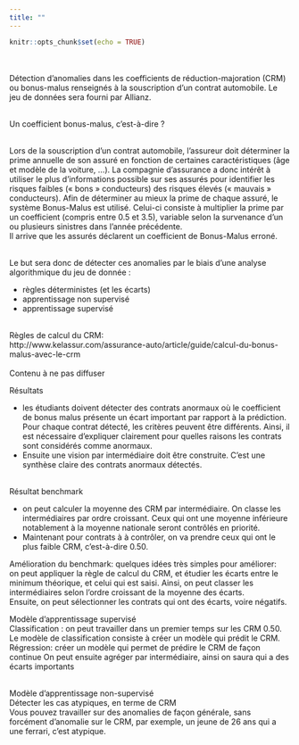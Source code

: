 ```yaml
---
title: ""
---
```


```r
knitr::opts_chunk$set(echo = TRUE)
```

<br><br>
Détection d’anomalies dans les coefficients de réduction-majoration (CRM) ou bonus-malus renseignés à la souscription d’un contrat automobile. Le jeu de données sera fourni par Allianz.<br><br>

Un coefficient bonus-malus, c’est-à-dire ?<br><br>

Lors de la souscription d’un contrat automobile, l’assureur doit déterminer la prime annuelle de son assuré en fonction de certaines caractéristiques (âge et modèle de la voiture, …).  La compagnie d’assurance a donc intérêt à utiliser le plus d’informations possible sur ses assurés pour identifier les risques faibles (« bons » conducteurs) des risques élevés (« mauvais » conducteurs). Afin de déterminer au mieux la prime de chaque assuré, le système Bonus-Malus est utilisé.  Celui-ci consiste à multiplier la prime par un coefficient (compris entre 0.5 et 3.5), variable selon la survenance d’un ou plusieurs sinistres dans l’année précédente.<br>
Il arrive que les assurés déclarent un coefficient de Bonus-Malus erroné.<br><br>
 
Le but sera donc de détecter ces anomalies par le biais d’une analyse algorithmique du jeu de donnée :<br>
<ul>
  <li>règles déterministes (et les écarts)</li>
  <li>apprentissage non supervisé</li>
  <li>apprentissage supervisé</li>
</ul>


<br>
Règles de calcul du CRM:<br> http://www.kelassur.com/assurance-auto/article/guide/calcul-du-bonus-malus-avec-le-crm
<br><br>
Contenu à ne pas diffuser<br>

Résultats<br>
<ul>
  <li>les étudiants doivent détecter des contrats anormaux où le coefficient de bonus malus présente un écart important par rapport à la prédiction. Pour chaque contrat détecté, les critères peuvent être différents. Ainsi, il est nécessaire d’expliquer clairement pour quelles raisons les contrats sont considérés comme anormaux.</li>
  <li>Ensuite une vision par intermédiaire doit être construite. C’est une synthèse claire des contrats anormaux détectés.</li>

</ul>
<br>
Résultat benchmark<br>
<ul>
  <li>on peut calculer la moyenne des CRM par intermédiaire. On classe les intermédiaires par ordre croissant. Ceux qui ont une moyenne inférieure notablement à la moyenne nationale seront contrôlés en priorité.</li>
  <li>Maintenant pour contrats à à contrôler, on va prendre ceux qui ont le plus faible CRM, c’est-à-dire 0.50.</li>
  </ul>



Amélioration du benchmark: quelques idées très simples pour améliorer:<br>
on peut appliquer la règle de calcul du CRM, et étudier les écarts entre le minimum théorique, et celui qui est saisi. Ainsi, on peut classer les intermédiaires selon l’ordre croissant de la moyenne des écarts.<br>
Ensuite, on peut sélectionner les contrats qui ont des écarts, voire négatifs.

Modèle d’apprentissage supervisé<br>
Classification : on peut travailler dans un premier temps sur les CRM 0.50. Le modèle de classification consiste à créer un modèle qui prédit le CRM.<br>
Régression: créer un modèle qui permet de prédire le CRM de façon continue
On peut ensuite agréger par intermédiaire, ainsi on saura qui a des écarts importants<br><br>

Modèle d’apprentissage non-supervisé<br>
Détecter les cas atypiques, en terme de CRM<br>
Vous pouvez travailler sur des anomalies de façon générale, sans forcément d’anomalie sur le CRM, par exemple, un jeune de 26 ans qui a une ferrari, c’est atypique.<br><br>

